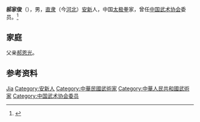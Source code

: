 '''郝家俊'''（{{bd|1908年||1988年|}}），男，[[直隶|直隶]]（今[[河北|河北]]）[[安新|安新]]人，中国[[太极拳|太极拳]]家，曾任[[中国武术协会|中国武术协会]]委员。<ref>{{Cite book|title=中国太极拳辞典|author=余功保编著|publisher=人民体育出版社|year=2006|isbn=|location=北京|pages=}}</ref>

== 家庭 ==
父亲[[郝恩光|郝恩光]]。

== 参考资料 ==
{{reflist}}

{{中国人物小作品}}
{{Navboxes
| title  = 郝家俊在[[中国武术协会|中国武术协会]]的职务
| list1  =
{{中国武术协会第一届委员会}}
{{中国武术协会第二届委员会}}
{{中国武术协会第三届委员会}}
{{中国武术协会第四届委员会}}
}}

{{Authority control}}
{{DEFAULTSORT:Hao郝}}
[[Category:郝姓|Jia]]
[[Category:安新人|Category:安新人]]
[[Category:中華民國武術家|Category:中華民國武術家]]
[[Category:中華人民共和國武術家|Category:中華人民共和國武術家]]
[[Category:中国武术协会委员|Category:中国武术协会委员]]